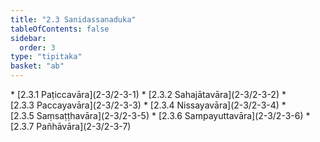 ```yaml
---
title: "2.3 Sanidassanaduka"
tableOfContents: false
sidebar:
  order: 3
type: "tipitaka"
basket: "ab"
---
```



<DynamicBreadcrumb />



<TableOfContents>
* [2.3.1 Paṭiccavāra](2-3/2-3-1)
* [2.3.2 Sahajātavāra](2-3/2-3-2)
* [2.3.3 Paccayavāra](2-3/2-3-3)
* [2.3.4 Nissayavāra](2-3/2-3-4)
* [2.3.5 Saṃsaṭṭhavāra](2-3/2-3-5)
* [2.3.6 Sampayuttavāra](2-3/2-3-6)
* [2.3.7 Pañhāvāra](2-3/2-3-7)
</TableOfContents>